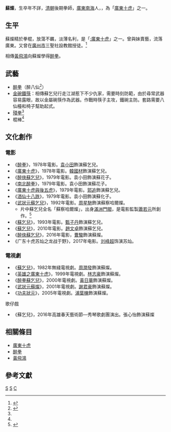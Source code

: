 {{otheruses|subject=綽號蘇乞兒的廣東拳師蘇燦|other=與「'''蘇乞兒'''」名稱相近或相同的條目|蘇乞兒 (消歧義)}}
'''蘇燦'''，生卒年不詳，[[清朝|清朝]]後期拳師，[[廣東|廣東]][[南海區|南海]]人，{{fact|一說為湖南人}}，為「[[廣東十虎|廣東十虎]]」之一。

==生平==

蘇燦精於拳棍，放蕩不羈，淡薄名利，是「[[:廣東十虎|:廣東十虎]]」之一。曾與妹賣藝，流落廣東。又曾在[[廣州市|廣州市]]三聖社設教館授徒。<ref>{{cite web |url=https://www.cchere.com/article/492059 |title=當傳說死亡的時候——重提嶺南少林舊事 |author=吳昊 |publisher= |date= |language= |accessdate=2016-07-05 |archive-date=2019-08-19 |archive-url=https://web.archive.org/web/20190819182210/https://www.cchere.com/article/492059 |dead-url=no }}</ref>

相傳[[黃飛鴻|黃飛鴻]]向蘇燦學得[[醉拳|醉拳]]。

==武藝==

* [[醉拳|醉拳]]（醉八仙<ref>{{cite web|url=http://www.guangzhou.gov.cn/node_437/node_440/node_628/2005-07/112107013759866.shtml|title=铁桥三：从吉光片羽认识武学宗师|author=代麗|publisher=中國廣州網|date=2005年7月11日|language=|accessdate=|deadurl=yes|archiveurl=https://web.archive.org/web/20131111021028/http://www.guangzhou.gov.cn/node_437/node_440/node_628/2005-07/112107013759866.shtml|archivedate=2013年11月11日}}</ref>）
* [[金碗鐵筷|金碗鐵筷]]：相傳蘇乞兒行走江湖惹下不少仇家，需要時刻防範，由於尋常武器容易露眼，故以金屬碗筷作為武器。作戰時筷子主攻，鐵碗主防。套路需要八仙檯和椅子幫助起式。
* [[殘拳|殘拳]]<ref name="奇摩" />
* 棍棒<ref name="奇摩" />

==文化創作==

===電影===
* 《[[醉拳_(電影)|醉拳]]》，1978年電影。[[袁小田|袁小田]]飾演蘇乞兒。
* 《[[廣東十虎_(電影)|廣東十虎]]》，1978年電影。[[韓國材|韓國材]]飾演蘇乞兒。
* 《[[醉俠蘇乞兒|醉俠蘇乞兒]]》，1979年電影。袁小田飾演蘇花子。
* 《[[南北醉拳|南北醉拳]]》，1979年電影。袁小田飾演蘇花子。
* 《[[廣東十虎與後五虎|廣東十虎與後五虎]]》，1979年電影。[[郭追|郭追]]飾演蘇乞兒。
* 《[[酒仙十八跌|酒仙十八跌]]》，1979年電影。袁小田飾演蘇化子。
* 《[[武狀元蘇乞兒|武狀元蘇乞兒]]》，1992年電影。[[周星馳|周星馳]]飾演蘇察哈爾燦。
** 片中蘇乞兒全名「蘇察哈爾燦」，出身[[滿洲|滿洲]][[門閥|門閥]]，是電影監製[[蕭若元|蕭若元]]所創作。<ref>{{cite web |url=https://www.youtube.com/watch?v=fPMvQfEQ_1Y&t=1h51m35s |title=〈蕭鼓聲中〉2007-08-16 (1:51:35-1:52:16) |author= |publisher=YouTube |date=2007-08-16 (2013-04-05 上傳YouTube) |language= |accessdate= |archive-date=2017-03-07 |archive-url=https://web.archive.org/web/20170307230046/https://www.youtube.com/watch?v=fPMvQfEQ_1Y&t=1h51m35s |dead-url=no }}</ref>
* 《[[蘇乞兒_(1993年電影)|蘇乞兒]]》，1993年電影。[[甄子丹|甄子丹]]飾演蘇乞兒。
* 《[[蘇乞兒_(2010年電影)|蘇乞兒]]》，2010年電影。[[趙文卓|趙文卓]]飾演蘇乞兒。
* 《[[醉俠蘇乞兒|醉俠蘇乞兒]]》，2016年電影，[[曹駿|曹駿]]飾演蘇燦。
* 《广东十虎苏灿之龙战于野》，2017年电影。[[刘峰超|刘峰超]]饰演苏灿。

===電視劇===
* 《[[蘇乞兒_(電視劇)|蘇乞兒]]》，1982年無綫電視劇。[[周潤發|周潤發]]飾演蘇燦。
* 《[[英雄之廣東十虎|英雄之廣東十虎]]》，1999年電視劇。[[林志豪|林志豪]]飾演蘇燦。
* 《[[醉拳蘇乞兒|醉拳蘇乞兒]]》，2000年電視劇。[[黃日華|黃日華]]飾演蘇燦。
* 《[[武狀元蘇燦|武狀元蘇燦]]》，2001年電視劇。[[謝君豪|謝君豪]]飾演蘇燦。
* 《[[功夫狀元|功夫狀元]]》，2005年電視劇。[[浦葉棟|浦葉棟]]飾演蘇燦。
歌仔戲
*《蘇乞兒》，2016年高雄春天藝術節—秀琴歌劇團演出。張心怡飾演蘇燦

==相關條目==

* [[廣東十虎|廣東十虎]]
* [[醉拳|醉拳]]
* [[黃飛鴻|黃飛鴻]]

==參考文獻==

{{Reflist}}

[[Category:南海人|S]]
[[Category:清朝武术家|S]]
[[Category:苏姓|C]]